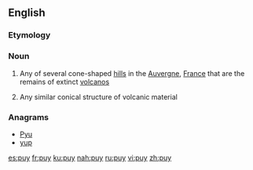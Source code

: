 {{also|Puy}}
==English==

===Etymology===
{{etyl|fr|en}}

===Noun===
{{wikipedia}}
{{en-noun}}

# Any of several cone-shaped [[hill]]s in the [[Auvergne]], [[France]] that are the remains of extinct [[volcano]]s
# {{lb|en|geology}} Any similar conical structure of volcanic material

===Anagrams===
* [[Pyu#English|Pyu]]
* [[yup#English|yup]]

[[es:puy]]
[[fr:puy]]
[[ku:puy]]
[[nah:puy]]
[[ru:puy]]
[[vi:puy]]
[[zh:puy]]